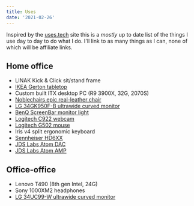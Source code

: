 ```yaml
---
title: Uses
date: '2021-02-26'
---
```


Inspired by the [uses.tech](https://uses.tech/) site this is a _mostly_ up to
date list of the things I use day to day to do what I do. I'll link to as many
things as I can, none of which will be affiliate links.

## Home office

- LINAK Kick & Click sit/stand frame
- [IKEA Gerton tabletop](https://www.ikea.com/au/en/p/gerton-table-top-beech-30162246/)
- Custom built ITX desktop PC (R9 3900X, 32G, 2070S)
- [Noblechairs epic real-leather chair](https://noblechairs.com/products/epic)
- [LG 34GK950F-B ultrawide curved monitor](https://www.lg.com/us/monitors/lg-34GK950F-B-gaming-monitor)
- [BenQ ScreenBar monitor light](https://www.benq.com/en-au/lamps/computer-desklamp/screenbar.html)
- [Logitech C922 webcam](https://www.logitech.com/en-au/product/c922-pro-stream-webcam)
- [Logitech G502 mouse](https://www.logitechg.com/en-au/products/gaming-mice/g502-hero-gaming-mouse.html)
- Iris v4 split ergonomic keyboard
- [Sennheiser HD6XX](https://drop.com/buy/massdrop-sennheiser-hd6xx)
- [JDS Labs Atom DAC](https://jdslabs.com/product/atom-dac/)
- [JDS Labs Atom AMP](https://jdslabs.com/product/atom-amp/)

## Office-office

- Lenovo T490 (8th gen Intel, 24G)
- Sony 1000XM2 headphones
- [LG 34UC99-W ultrawide curved monitor](https://www.lg.com/us/monitors/lg-34UC99-W-ultrawide-monitor#)
